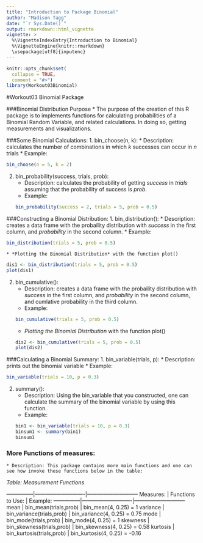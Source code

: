 ```yaml
---
title: "Introduction to Package Binomial"
author: "Madison Tagg"
date: "`r Sys.Date()`"
output: rmarkdown::html_vignette
vignette: >
  %\VignetteIndexEntry{Introduction to Binomial}
  %\VignetteEngine{knitr::rmarkdown}
  \usepackage[utf8]{inputenc}
---
```


```r
knitr::opts_chunk$set(
  collapse = TRUE,
  comment = "#>")
library(Workout03Binomial)
```


#Workout03 Binomial Package

###Binomial Distribution Purpose
    * The purpose of the creation of this R package is to implements functions for calculating probabilities of a Binomial Random Variable, and related calculations. In doing so, getting measurements and visualizations.

###Some Binomial Calculations:
1. bin_choose(n, k):
    * Description: calculates the number of combinations in which *k* successes can occur in *n* trials
    * Example:
```r
bin_choose(n = 5, k = 2)
```
    
2. bin_probability(success, trials, prob):
    * Description: calculates the probability of getting *success* in *trials* assuming that the probability of success is *prob*.
    * Example:
```r
bin_probability(success = 2, trials = 5, prob = 0.5)
```

###Constructing a Binomial Distribution:
1. bin_distribution():
    * Description: creates a data frame with the probaility distribution with *success* in the first column, and *probability* in the second column.
    * Example:
```r
bin_distribution(trials = 5, prob = 0.5)
```
    * *Plotting the Binomial Distribution* with the function plot()
```r
dis1 <- bin_distribution(trials = 5, prob = 0.5)
plot(dis1)
```

2. bin_cumulative():
    * Description: creates a data frame with the probaility distribution with *success* in the first column, and *probability* in the second column, and cumlative probability in the third column.
    * Example:
```r
bin_cumulative(trials = 5, prob = 0.5)
```
    * *Plotting the Binomial Distribution* with the function plot()
```r
dis2 <- bin_cumulative(trials = 5, prob = 0.5)
plot(dis2)
```

###Calculating a Binomial Summary:
1. bin_variable(trials, p):
    * Description: prints out the binomial variable
    * Example:
```r
bin_variable(trials = 10, p = 0.3)
```

2. summary():
    * Description: Using the bin_variable that you constructed, one can calculate the summary of the binomial variable by using this function.
    * Example:
```r
bin1 <- bin_variable(trials = 10, p = 0.3)
binsum1 <- summary(bin1)
binsum1
```

### More Functions of measures:
    * Description: This package contains more main functions and one can see how invoke these functions below in the table:

*Table: Measurement Functions*

---------------|----------------------------|-----------------------------
Measures:      | Functions to Use:          |  Example:
---------------|----------------------------|-----------------------------
mean           | bin_mean(trials,prob)      | bin_mean(4, 0.25) = 1
variance       | bin_variance(trials,prob)  | bin_variance(4, 0.25) = 0.75
mode           | bin_mode(trials,prob)      | bin_mode(4, 0.25) = 1
skewness       | bin_skewness(trials,prob)  | bin_skewness(4, 0.25) = 0.58
kurtosis       | bin_kurtosis(trials,prob)  | bin_kurtosis(4, 0.25) = -0.16





